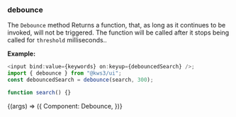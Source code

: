 
<Version />

<Meta title="Utils/2. Examples/5. Debounce" />

### debounce

The `Debounce` method Returns a function, that, as long as it continues to be invoked, will not be triggered. The function will be called after it stops being called for `threshold` milliseconds..

**Example:**

```js
<input bind:value={keywords} on:keyup={debouncedSearch} />;
import { debounce } from "@kws3/ui";
const debouncedSearch = debounce(search, 300);

function search() {}
```

<Story name="5. Debounce" args={{}}>
  {(args) => ({
    Component: Debounce,
  })}
</Story>

